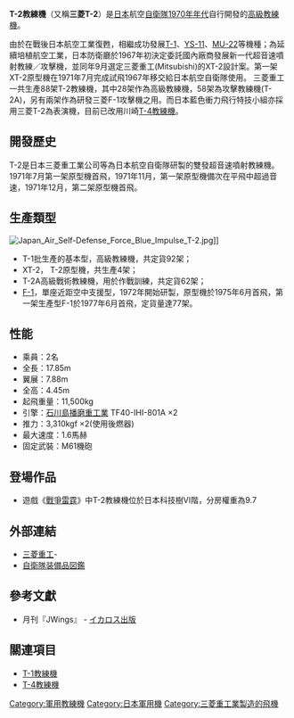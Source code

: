 {{about|日本T-2教練機}}
{{no footnotes|time=2019-10-20T02:04:53+00:00}}
{{refimprove|time=2019-10-20T02:04:53+00:00}}
{{Infobox Aircraft
 |name= 三菱T-2
 |image= Image:T-2Training aircraft01.jpg
 |caption= 日本航空自衛隊T-2教練機
 |type= [[教練機|教練機]] 
 |manufacturer= [[三菱重工業|三菱重工業]]
 |designer=
 |first flight= 1971年7月20日
 |introduced= 1974年8月
 |retired= 2006年3月2日
 |status= 退役
 |primary user= {{JAP}}日本航空自衛隊
 |more users=
 |produced=
 |number built= 96架
 |developed from=
 |variants with their own articles=
}}
'''T-2教練機'''（又稱'''三菱T-2'''）是[[日本|日本]]航空[[日本自衛隊|自衛隊]][[1970年年代|1970年年代]]自行開發的[[教練機|高級教練機]]。

由於在戰後日本航空工業復甦，相繼成功發展[[T-1教練機|T-1]]、[[YS-11|YS-11]]、[[MU-22|MU-22]]等機種；為延續培植航空工業，日本防衛廳於1967年初決定委託國內廠商發展新一代超音速噴射教練／攻擊機，並同年9月選定三菱重工(Mitsubishi)的XT-2設計案。第一架XT-2原型機在1971年7月完成試飛1967年移交給日本航空自衛隊使用。
三菱重工一共生產88架T-2教練機，其中28架作為高級教練機，58架為攻擊教練機(T-2A)，另有兩架作為研發三菱F-1攻擊機之用。而日本藍色衝力飛行特技小組亦採用三菱T-2為表演機，目前已改用川崎[[T-4教練機|T-4教練機]]。

== 開發歷史 ==
T-2是日本三菱重工業公司等為日本航空自衛隊研製的雙發超音速噴射教練機。
1971年7月第一架原型機首飛，1971年11月，第一架原型機備次在平飛中超過音速，1971年12月，第二架原型機首飛。

== 生產類型 ==
[[File:Japan_Air_Self-Defense_Force_Blue_Impulse_T-2.jpg|thumb]]]]
* T-1批生產的基本型，高級教練機，共定貨92架；
* XT-2， T-2原型機，共生產4架；
* T-2A高級戰術教練機，用於作戰訓練，共定貨62架；
* [[三菱F-1战斗机|F-1]]，單座近距空中支援型，1972年開始研製，原型機於1975年6月首飛，第一架生產型F-1於1977年6月首飛，定貨量達77架。

== 性能 ==
* 乘員：2名
* 全長：17.85m
* 翼展：7.88m
* 全高：4.45m
* 起飛重量：11,500kg
* 引擎：[[IHI|石川島播磨重工業]] TF40-IHI-801A ×2
* 推力：3,310kgf ×2(使用後燃器)
* 最大速度：1.6馬赫
* 固定武裝：M61機砲

== 登場作品 ==
*遊戲《[[戰爭雷霆|戰爭雷霆]]》中T-2教練機位於日本科技樹VI階，分房權重為9.7

== 外部連結 ==
{{Commons|Mitsubishi T-2}}
* [http://www.mhi.co.jp/ 三菱重工]-{{Wayback|url=http://www.mhi.co.jp/ |date=20110819181839 }}
* [http://rightwing.sakura.ne.jp/equipment/jasdf/airclaft/training/t-2/t2.html 自衛隊装備品図鑑]{{Wayback|url=http://rightwing.sakura.ne.jp/equipment/jasdf/airclaft/training/t-2/t2.html |date=20111025031834 }}

== 參考文獻 ==
* 月刊『JWings』 - [[イカロス出版|イカロス出版]]

== 關連項目 ==
* [[T-1教練機|T-1教練機]]
* [[T-4教練機|T-4教練機]]

[[Category:軍用教練機|Category:軍用教練機]]
[[Category:日本軍用機|Category:日本軍用機]]
[[Category:三菱重工業製造的飛機|Category:三菱重工業製造的飛機]]